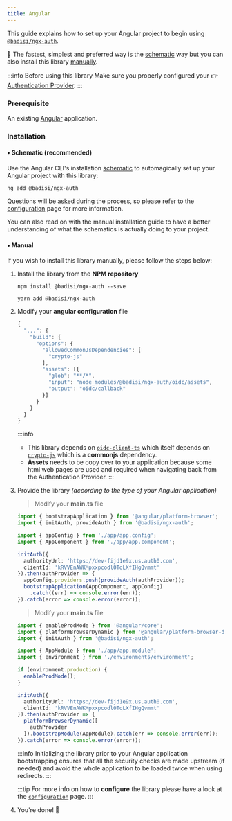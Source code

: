 ```yaml
---
title: Angular
---
```




This guide explains how to set up your Angular project to begin using [`@badisi/ngx-auth`][ngx-auth].

🚀 The fastest, simplest and preferred way is the [schematic](#-schematic-recommended) way but you can also install this library [manually](#-manual).

:::info Before using this library
Make sure you properly configured your 👉 [Authentication Provider](providers).
:::


### Prerequisite

An existing [Angular][angular] application.


### Installation

#### • Schematic (recommended)

Use the Angular CLI's installation [schematic][schematics] to automagically set up your Angular project with this library:

```shell
ng add @badisi/ngx-auth
```

Questions will be asked during the process, so please refer to the [configuration](./configuration) page for more information.

You can also read on with the manual installation guide to have a better understanding of what the schematics is actually doing to your project.


#### • Manual

If you wish to install this library manually, please follow the steps below:

1. Install the library from the **NPM repository**

    <Tabs>
    <TabItem value="npm" label="npm" default>

    ```shell
    npm install @badisi/ngx-auth --save
    ```

    </TabItem>
    <TabItem value="yarn" label="yarn">

    ```shell
    yarn add @badisi/ngx-auth
    ```

    </TabItem>
    </Tabs>

2. Modify your **angular configuration** file

    ```js title="angular.json" {5-7,9-11}
    {
      "...": {
        "build": {
          "options": {
            "allowedCommonJsDependencies": [
              "crypto-js"
            ],
            "assets": [{
              "glob": "**/*",
              "input": "node_modules/@badisi/ngx-auth/oidc/assets",
              "output": "oidc/callback"
            }]
          }
        }
      }
    }
    ```

    :::info
    - This library depends on [`oidc-client-ts`][oidc-client] which itself depends on [`crypto-js`][crypto-js] which is a **commonjs** dependency.
    - **Assets** needs to be copy over to your application because some html web pages are used and required when navigating back from the Authentication Provider.
    :::

3. Provide the library *(according to the type of your Angular application)*

    <Tabs>
    <TabItem value="standalone" label="Standalone" default>

    > Modify your **main.ts** file

    ```ts {2,7-11,14}
    import { bootstrapApplication } from '@angular/platform-browser';
    import { initAuth, provideAuth } from '@badisi/ngx-auth';

    import { appConfig } from './app/app.config';
    import { AppComponent } from './app/app.component';

    initAuth({
      authorityUrl: 'https://dev-fijd1e9x.us.auth0.com',
      clientId: 'kRVVEnAWKMpxxpcodl0TqLXfIHgQvmmt'
    }).then(authProvider => {
      appConfig.providers.push(provideAuth(authProvider));
      bootstrapApplication(AppComponent, appConfig)
        .catch((err) => console.error(err));
    }).catch(error => console.error(error));
    ```

    </TabItem>
    <TabItem value="module" label="Module">

    > Modify your **main.ts** file

    ```ts {3,12-15,17,19}
    import { enableProdMode } from '@angular/core';
    import { platformBrowserDynamic } from '@angular/platform-browser-dynamic';
    import { initAuth } from '@badisi/ngx-auth';

    import { AppModule } from './app/app.module';
    import { environment } from './environments/environment';

    if (environment.production) {
      enableProdMode();
    }

    initAuth({
      authorityUrl: 'https://dev-fijd1e9x.us.auth0.com',
      clientId: 'kRVVEnAWKMpxxpcodl0TqLXfIHgQvmmt'
    }).then(authProvider => {
      platformBrowserDynamic([
        authProvider
      ]).bootstrapModule(AppModule).catch(err => console.error(err));
    }).catch(error => console.error(error));
    ```

    </TabItem>
    </Tabs>

    :::info
    Initializing the library prior to your Angular application bootstrapping ensures that all the security checks are made upstream (if needed) and avoid the whole application to be loaded twice when using redirects.
    :::

    :::tip
    For more info on how to **configure** the library please have a look at the [`configuration`](./configuration) page.
    :::

5. You're done! 🚀




[angular]: https://angular.dev/installation
[schematics]: https://material.angular.io/guide/schematics
[oidc-client]: https://github.com/authts/oidc-client-ts/issues/275
[crypto-js]: https://github.com/brix/crypto-js
[ngx-auth]: https://github.com/badisi/auth-js/tree/main/libs/ngx-auth
